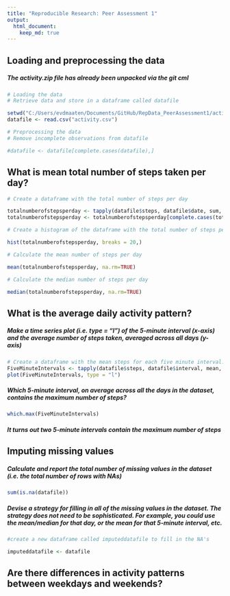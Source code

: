 ```yaml
---
title: "Reproducible Research: Peer Assessment 1"
output: 
  html_document:
    keep_md: true
---
```



## Loading and preprocessing the data  
##### The activity.zip file has already been unpacked via the git cml

```r
# Loading the data
# Retrieve data and store in a dataframe called datafile

setwd("C:/Users/evdmaaten/Documents/GitHub/RepData_PeerAssessment1/activity")
datafile <- read.csv("activity.csv")

# Preprocessing the data
# Remove incomplete observations from datafile

#datafile <- datafile[complete.cases(datafile),]
```

## What is mean total number of steps taken per day?

```r
# Create a dataframe with the total number of steps per day

totalnumberofstepsperday <- tapply(datafile$steps, datafile$date, sum, na.rm=TRUE)
totalnumberofstepsperday <- totalnumberofstepsperday[complete.cases(totalnumberofstepsperday)]

# Create a histogram of the dataframe with the total number of steps per day

hist(totalnumberofstepsperday, breaks = 20,)

# Calculate the mean number of steps per day

mean(totalnumberofstepsperday, na.rm=TRUE)

# Calculate the median number of steps per day

median(totalnumberofstepsperday, na.rm=TRUE)
```

## What is the average daily activity pattern?

##### Make a time series plot (i.e. type = "l") of the 5-minute interval (x-axis) and the average number of steps taken, averaged across all days (y-axis)
```r
# Create a dataframe with the mean steps for each five minute interval.
FiveMinuteIntervals <- tapply(datafile$steps, datafile$interval, mean, na.rm = TRUE)
plot(FiveMinuteIntervals, type = "l")
```

##### Which 5-minute interval, on average across all the days in the dataset, contains the maximum number of steps?
```r
which.max(FiveMinuteIntervals)
```

##### It turns out two 5-minute intervals contain the maximum number of steps

## Imputing missing values

##### Calculate and report the total number of missing values in the dataset (i.e. the total number of rows with NAs)
```r
sum(is.na(datafile))
```
##### Devise a strategy for filling in all of the missing values in the dataset. The strategy does not need to be sophisticated. For example, you could use the mean/median for that day, or the mean for that 5-minute interval, etc.
```r
#create a new dataframe called imputeddatafile to fill in the NA's

imputeddatafile <- datafile

```
## Are there differences in activity patterns between weekdays and weekends?
